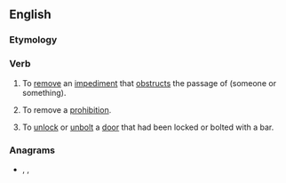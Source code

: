 ==English==

===Etymology===
{{prefix|un|bar|lang=en}}

===Verb===
{{en-verb|unbarr}}
# {{lb|en|transitive}} To [[remove]] an [[impediment]] that [[obstruct]]s the passage of (someone or something).
# {{lb|en|transitive}} To remove a [[prohibition]].
# {{lb|en|transitive}} To [[unlock]] or [[unbolt]] a [[door]] that had been locked or bolted with a bar.

===Anagrams===
* {{l|en|Buran}}, {{l|en|Urban}}, {{l|en|urban}}